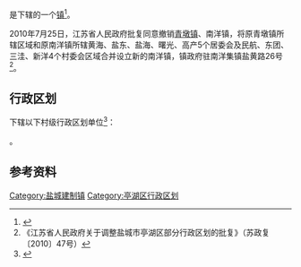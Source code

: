 {{中国乡级行政区|32/09/02/100/000}}

'''{{PAGENAMEBASE}}'''是{{PRC admin/fullname|32/09/02/100/000|3}}下辖的一个[[行政建制镇|镇]]<ref>{{PRC admin/ref sgc|{{PRC admin/parent|32/09/02/100/000}}}}</ref>。

2010年7月25日，江苏省人民政府批复同意撤销[[青墩镇|青墩镇]]、南洋镇，将原青墩镇所辖区域和原南洋镇所辖黄海、盐东、盐海、曙光、高产5个居委会及民航、东团、三洼、新洋4个村委会区域合并设立新的南洋镇，镇政府驻南洋集镇盐黄路26号<ref>《江苏省人民政府关于调整盐城市亭湖区部分行政区划的批复》（苏政复〔2010〕47号）</ref>。

== 行政区划 ==
{{PAGENAMEBASE}}下辖以下村级行政区划单位<ref>{{PRC admin/ref sgc|32/09/02/100/000}}</ref>：

{{PRC admin/children|32/09/02/100/000}}。

== 参考资料 ==
{{reflist}}

{{江苏省盐城市亭湖区行政区划}}
{{江苏行政区划小作品}}
[[Category:盐城建制镇|Category:盐城建制镇]]
[[Category:亭湖区行政区划|Category:亭湖区行政区划]]